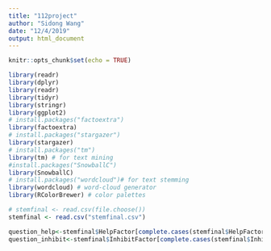 ```yaml
---
title: "112project"
author: "Sidong Wang"
date: "12/4/2019"
output: html_document
---
```


```r
knitr::opts_chunk$set(echo = TRUE)
```

```r

library(readr)
library(dplyr)
library(readr)
library(tidyr)
library(stringr)
library(ggplot2)
# install.packages("factoextra")
library(factoextra)
# install.packages("stargazer")
library(stargazer)
# install.packages("tm")
library(tm) # for text mining
#install.packages("SnowballC")
library(SnowballC)
# install.packages("wordcloud")# for text stemming
library(wordcloud) # word-cloud generator
library(RColorBrewer) # color palettes
```

```r
# stemfinal <- read.csv(file.choose())
stemfinal <- read.csv("stemfinal.csv")
```

```r
question_help<-stemfinal$HelpFactor[complete.cases(stemfinal$HelpFactor)]
question_inhibit<-stemfinal$InhibitFactor[complete.cases(stemfinal$InhibitFactor)]
```



























